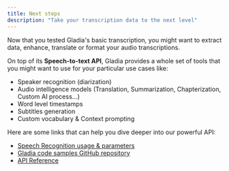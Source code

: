 ```yaml
---
title: Next steps
description: "Take your transcription data to the next level"
---
```



Now that you tested Gladia's basic transcription, you might want to extract data, enhance, translate or format your audio
transcriptions.

On top of its **Speech-to-text API**, Gladia provides a whole set of tools that you might want
to use for your particular use cases like:

- Speaker recognition (diarization)
- Audio intelligence models (Translation, Summarization, Chapterization, Custom AI process...)
- Word level timestamps
- Subtitles generation
- Custom vocabulary & Context prompting


Here are some links that can help you dive deeper into our powerful API:

- [Speech Recognition usage & parameters](/chapters/speech-to-text-api/pages/speech-recognition)
- [Gladia code samples GitHub repository](https://github.com/gladiaio/gladia-samples)
- [API Reference](/api-reference/)
